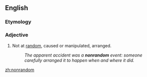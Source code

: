 ==English==

===Etymology===
{{prefix|non|random}}

===Adjective===
{{en-adj|-}}

#Not at [[random]], caused or manipulated, arranged.
#:''The apparent accident was a '''nonrandom''' event: someone carefully arranged it to happen when and where it did.''

[[zh:nonrandom]]
